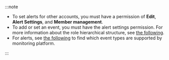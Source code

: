 :::note

- To set alerts for other accounts, you must have a permission of **Edit**, **Alert Settings**, and **Member management**.
- To add or set an event, you must have the alert settings permission. For more information about the role hierarchical structure, see [the following](../project/project-structure).
- For alerts, see [the following](../support-env#support-notice) to find which event types are supported by monitoring platform.

:::
